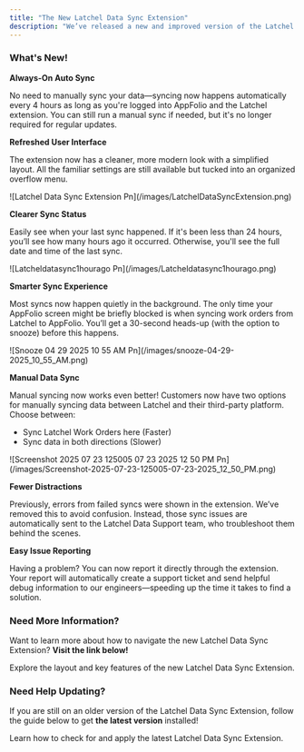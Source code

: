 ```yaml
---
title: "The New Latchel Data Sync Extension"
description: "We’ve released a new and improved version of the Latchel Data Sync Extension, designed to make syncing your AppFolio data even smoother. The latest version is now live and includes several upgrades to improve your experience."
---
```


### **What's New\!**

<Icon icon="clock" iconType="sharp-duotone-solid" color="#ff9b8a" size={25} /> **Always-On Auto Sync**

No need to manually sync your data—syncing now happens automatically every 4 hours as long as you're logged into AppFolio and the Latchel extension. You can still run a manual sync if needed, but it's no longer required for regular updates.

<Icon icon="bullhorn" iconType="sharp-duotone-solid" color="#ff9b8a" size={25} /> **Refreshed User Interface**

The extension now has a cleaner, more modern look with a simplified layout. All the familiar settings are still available but tucked into an organized overflow menu.

<Frame>
  ![Latchel Data Sync Extension Pn](/images/LatchelDataSyncExtension.png)
</Frame>

<Icon icon="magnifying-glass-arrows-rotate" iconType="sharp-duotone-solid" color="#ff9b8a" size={25} /> **Clearer Sync Status**

Easily see when your last sync happened. If it's been less than 24 hours, you’ll see how many hours ago it occurred. Otherwise, you'll see the full date and time of the last sync.

<Frame>
  ![Latcheldatasync1hourago Pn](/images/Latcheldatasync1hourago.png)
</Frame>

<Icon icon="arrow-down-arrow-up" iconType="sharp-duotone-solid" color="#ff9b8a" size={25} /> **Smarter Sync Experience**

Most syncs now happen quietly in the background. The only time your AppFolio screen might be briefly blocked is when syncing work orders from Latchel to AppFolio. You’ll get a 30-second heads-up (with the option to snooze) before this happens.

<Frame>
  ![Snooze 04 29 2025 10 55 AM Pn](/images/snooze-04-29-2025_10_55_AM.png)
</Frame>

<Icon icon="computer-mouse" iconType="sharp-duotone-solid" color="#ff9b8a" size={25} /> **Manual Data Sync**

Manual syncing now works even better\! Customers now have two options for manually syncing data between Latchel and their third-party platform. Choose between:

- Sync Latchel Work Orders here (Faster)
- Sync data in both directions (Slower)

<Frame>
  ![Screenshot 2025 07 23 125005 07 23 2025 12 50 PM Pn](/images/Screenshot-2025-07-23-125005-07-23-2025_12_50_PM.png)
</Frame>

<Icon icon="do-not-enter" iconType="sharp-duotone-solid" color="#ff9b8a" size={25} /> **Fewer Distractions**

Previously, errors from failed syncs were shown in the extension. We’ve removed this to avoid confusion. Instead, those sync issues are automatically sent to the Latchel Data Support team, who troubleshoot them behind the scenes.

<Icon icon="toolbox" iconType="sharp-duotone-solid" color="#ff9b8a" size={25} /> **Easy Issue Reporting**

Having a problem? You can now report it directly through the extension. Your report will automatically create a support ticket and send helpful debug information to our engineers—speeding up the time it takes to find a solution.

### **Need More Information?**

Want to learn more about how to navigate the new Latchel Data Sync Extension? **Visit the link below\!**

<Card title="Navigating the Latchel Data Sync Extension" icon="plug-circle-check" iconType="duotone" href="/s/topic/0TO5e000000h9wqGAA/Navigating-the-Latchel-Data-Sync-Extension-New-Version">
  Explore the layout and key features of the new Latchel Data Sync Extension.
</Card>

### **Need Help Updating?**

If you are still on an older version of the Latchel Data Sync Extension, follow the guide below to get **the latest version** installed\!

<Card title="Updating the Latchel Data Sync Extension" icon="plug-circle-check" iconType="duotone" href="/s/topic/0TO5e000000h9wqGAA/Updating-the-Latchel-Data-Sync-Extension">
  Learn how to check for and apply the latest Latchel Data Sync Extension.
</Card>